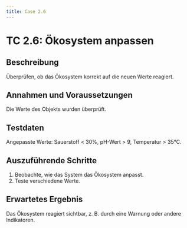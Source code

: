 ```yaml
---
title: Case 2.6
---
```




# TC 2.6: Ökosystem anpassen

## Beschreibung
Überprüfen, ob das Ökosystem korrekt auf die neuen Werte reagiert.

## Annahmen und Voraussetzungen
Die Werte des Objekts wurden überprüft.

## Testdaten
Angepasste Werte: Sauerstoff < 30%, pH-Wert > 9, Temperatur > 35°C.

## Auszuführende Schritte
1. Beobachte, wie das System das Ökosystem anpasst.
2. Teste verschiedene Werte.

## Erwartetes Ergebnis
Das Ökosystem reagiert sichtbar, z. B. durch eine Warnung oder andere Indikatoren.